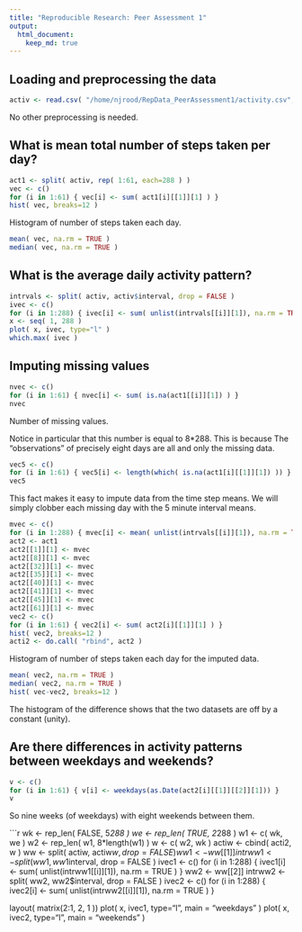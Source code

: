 ```yaml
---
title: "Reproducible Research: Peer Assessment 1"
output: 
  html_document:
    keep_md: true
---
```



## Loading and preprocessing the data
```r
activ <- read.csv( "/home/njrood/RepData_PeerAssessment1/activity.csv", sep=",", header = TRUE )
```
No other preprocessing is needed.

## What is mean total number of steps taken per day?
```r
act1 <- split( activ, rep( 1:61, each=288 ) )
vec <- c()
for (i in 1:61) { vec[i] <- sum( act1[i][[1]][1] ) }
hist( vec, breaks=12 )
```
Histogram of number of steps taken each day.

```r
mean( vec, na.rm = TRUE )
median( vec, na.rm = TRUE )
```

## What is the average daily activity pattern?
```r
intrvals <- split( activ, activ$interval, drop = FALSE )
ivec <- c()
for (i in 1:288) { ivec[i] <- sum( unlist(intrvals[[i]][1]), na.rm = TRUE ) }
x <- seq( 1, 288 )
plot( x, ivec, type="l" )
which.max( ivec )
```

## Imputing missing values
```r
nvec <- c()
for (i in 1:61) { nvec[i] <- sum( is.na(act1[[i]][1]) ) }
nvec
```

Number of missing values.

Notice in particular that this number is equal to 8*288.  This is because The "observations" of precisely eight days are all and only the missing data.

```r
vec5 <- c()
for (i in 1:61) { vec5[i] <- length(which( is.na(act1[i][[1]][1]) )) }
vec5
```

This fact makes it easy to impute data from the time step means.  We will simply clobber each missing day with the 5 minute interval means.

```r
mvec <- c()
for (i in 1:288) { mvec[i] <- mean( unlist(intrvals[[i]][1]), na.rm = TRUE ) }
act2 <- act1
act2[[1]][1] <- mvec
act2[[8]][1] <- mvec
act2[[32]][1] <- mvec
act2[[35]][1] <- mvec
act2[[40]][1] <- mvec
act2[[41]][1] <- mvec
act2[[45]][1] <- mvec
act2[[61]][1] <- mvec
vec2 <- c()
for (i in 1:61) { vec2[i] <- sum( act2[i][[1]][1] ) }
hist( vec2, breaks=12 )
acti2 <- do.call( "rbind", act2 )
```
Histogram of number of steps taken each day for the imputed data.

```r
mean( vec2, na.rm = TRUE )
median( vec2, na.rm = TRUE )
hist( vec-vec2, breaks=12 )
```

The histogram of the difference shows that the two datasets are off by a constant (unity).

## Are there differences in activity patterns between weekdays and weekends?
```r
v <- c()
for (i in 1:61) { v[i] <- weekdays(as.Date(act2[i][[1]][[2]][1])) }
v
```

So nine weeks (of weekdays) with eight weekends between them.

```r
wk <- rep_len( FALSE, 5*288 )
we <- rep_len( TRUE, 2*288 )
w1 <- c( wk, we )
w2 <- rep_len( w1, 8*length(w1) )
w <- c( w2, wk )
actiw <- cbind( acti2, w )
ww <- split( actiw, actiw$w, drop = FALSE )
ww1 <- ww[[1]]
intrww1 <- split( ww1, ww1$interval, drop = FALSE )
ivec1 <- c()
for (i in 1:288) { ivec1[i] <- sum( unlist(intrww1[[i]][1]), na.rm = TRUE ) }
ww2 <- ww[[2]]
intrww2 <- split( ww2, ww2$interval, drop = FALSE )
ivec2 <- c()
for (i in 1:288) { ivec2[i] <- sum( unlist(intrww2[[i]][1]), na.rm = TRUE ) }

layout( matrix(2:1, 2, 1 ))
plot( x, ivec1, type="l", main = "weekdays" )
plot( x, ivec2, type="l", main = "weekends" )
